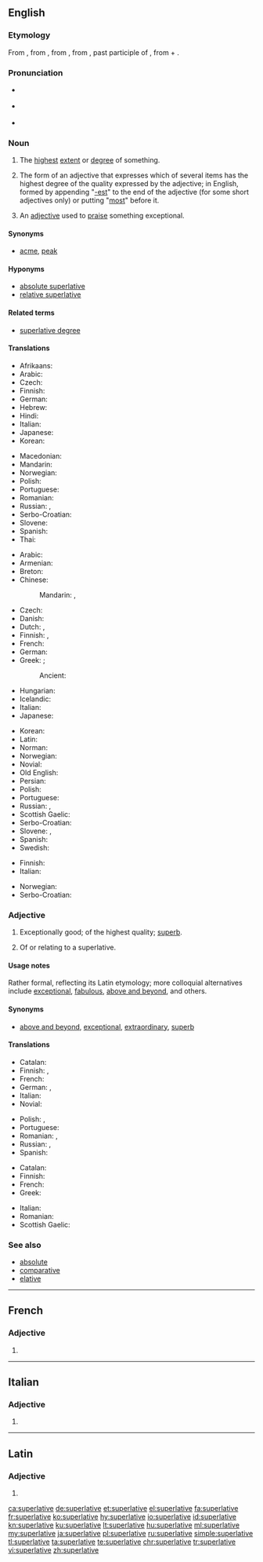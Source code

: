 ==English==
{{was wotd|2008|March|11}}
{{wikipedia}}

===Etymology===
From {{etyl|enm|en}} {{term|superlatyf|lang=enm}}, from {{etyl|fro|en}} {{term|superlatif|lang=fro}}, from {{etyl|LL.|en}} {{m|la|superlātīvus}}, from {{etyl|la|en}} {{m|la|superlātus||extravagant, of hyperbole}}, past participle of {{term|superfero||carry over|lang=la}}, from {{term|super||above|lang=la}} + {{term|fero||bear, carry|lang=la}}.

===Pronunciation===
* {{a|RP}} {{IPA|/suːˈpɜː.lə.tɪv/|/sjuːˈpɜː.lə.tɪv/|lang=en}}
* {{a|US}} {{IPA|/suˈpɝː.lə.tɪv/|lang=en}}
* {{audio|en-us-superlative.ogg|Audio (US)|lang=en}}

===Noun===
{{en-noun}}

# The [[highest]] [[extent]] or [[degree]] of something.
# {{label|en|grammar}} The form of an adjective that expresses which of several items has the highest degree of the quality expressed by the adjective; in English, formed by appending "[[-est]]" to the end of the adjective (for some short adjectives only) or putting "[[most]]" before it.
#: {{usex|The '''superlative''' of "big" is "biggest".|lang=en}}
# {{label|en|informal}} An [[adjective]] used to [[praise]] something exceptional.
#: {{usex|Daniel is amazing, wonderful, fantastic, and many other '''superlatives''' I can’t think of right now!|lang=en}}

====Synonyms====
* {{sense|highest degree}} [[acme]], [[peak]]

====Hyponyms====
* [[absolute superlative]]
* [[relative superlative]]

====Related terms====
* [[superlative degree]]

====Translations====
{{trans-top|highest degree of something}}
* Afrikaans: {{t+|af|superlatief}}
* Arabic: {{t|ar|صيغَة التفضيل}}
* Czech: {{t+|cs|superlativ}}
* Finnish: {{t+|fi|huippu}}
* German: {{t+|de|Superlativ|m}}
* Hebrew: {{t|he|מופלג}}
* Hindi: {{t|hi|सर्वोत्कृष्ट|m}}
* Italian: {{t+|it|superlativo}}
* Japanese: {{t+|ja|最上級|tr=さいじょうきゅう, saijōkyū}}
* Korean: {{t|ko|최고의|sc=Hang}}
{{trans-mid}}
* Macedonian: {{t|mk|суперлатив}}
* Mandarin: {{t+|cmn|最高级|sc=Hani}}
* Norwegian: {{t+|no|superlativ}}
* Polish: {{t|pl|superlatyw|m-in}}
* Portuguese: {{t+|pt|superlativo}}
* Romanian: {{t+|ro|superlativ|m|n}}
* Russian: {{t+|ru|высоча́йший}}, {{t+|ru|превосхо́дный}}
* Serbo-Croatian: {{t+|sh|sȕperlatīv|m}}
* Slovene: {{t|sl|presežek|m}}
* Spanish: {{t+|es|superlativo}}
* Thai: {{t|th|ชั้นเยี่ยม}}
{{trans-bottom}}

{{trans-top|form of adjective expressing "most"}}
* Arabic: {{t|ar|دَرَجَة فَائِقَة|f|tr=daraja fāʾiqa}}
* Armenian: {{t+|hy|գերադրական}}
* Breton: {{t+|br|derez-uhelañ|m}}
* Chinese:
*: Mandarin: {{t|cmn|最高級|sc=Hani}}, {{t+|cmn|最高级|tr=zuìgāojí|sc=Hani}}
* Czech: {{t+|cs|superlativ|m}}
* Danish: {{t+|da|superlativ}}
* Dutch: {{t+|nl|overtreffende trap|m}}, {{t+|nl|superlatief|m}}
* Finnish: {{t+|fi|superlatiivi}}, {{t|fi|yliaste}}
* French: {{t+|fr|superlatif|m}}
* German: {{t+|de|Superlativ|m}}
* Greek: {{qualifier|degree}} {{t+|el|υπερθετικός|m}}; {{t+|el|υπερθετικό|n}}
*: Ancient: {{t|grc|ὑπερθετικός|m}}
* Hungarian: {{t+|hu|felsőfok}}
* Icelandic: {{t+|is|efsta stig|n}}
* Italian: {{t+|it|superlativo|m}}
* Japanese: {{t+|ja|最上級|tr=さいじょうきゅう, saijōkyū}}
{{trans-mid}}
* Korean: {{t+|ko|최상급|tr=choi-sang-geup,最上級|sc=Kore}}
* Latin: {{t|la|superlativus|m}}
* Norman: {{t|nrf|supèrlatif|m}}
* Norwegian: {{t+|no|superlativ|m}}
* Novial: {{t|nov|superlative}}
* Old English: {{t|ang|oferstígendlic}}
* Persian: {{t|fa|صفت برترین|tr=sefat-e bartarin}}
* Polish: {{t+|pl|stopień najwyższy|m-in}}
* Portuguese: {{t+|pt|superlativo|m}}
* Russian: {{t+|ru|превосхо́дная сте́пень|f}}, {{t|ru|супе́рлятив|m}}
* Scottish Gaelic: {{t|gd|feabhasach|m}}
* Serbo-Croatian: {{t+|sh|sȕperlatīv|m}}
* Slovene: {{t|sl|presežnik|m}}, {{t|sl|superlativ|m}}
* Spanish: {{t+|es|superlativo|m}}
* Swedish: {{t+|sv|superlativ|n}}
{{trans-bottom}}

{{trans-top|adjective used to praise}}
* Finnish: {{t+|fi|superlatiivi}}
* Italian: {{t+|it|superlativo|m}}
{{trans-mid}}
* Norwegian: {{t+|no|superlativ|n}}
* Serbo-Croatian: {{t+|sh|sȕperlatīv|m}}
{{trans-bottom}}

===Adjective===
{{en-adj|-}}

# Exceptionally good; of the highest quality; [[superb]].
# {{context|grammar|lang=en}} Of or relating to a superlative.

====Usage notes====
Rather formal, reflecting its Latin etymology; more colloquial alternatives include [[exceptional]], [[fabulous]], [[above and beyond]], and others.

====Synonyms====
* {{sense|exceptionally good}} [[above and beyond]], [[exceptional]], [[extraordinary]], [[superb]]

====Translations====
{{trans-top|exceptionally good}}
* Catalan: {{t|ca|superlatiu}}
* Finnish: {{t+|fi|erinomainen}}, {{t+|fi|häikäisevä}}
* French: {{t+|fr|suprême}}
* German: {{t+|de|höchst}}, {{t+|de|hervorragend}}
* Italian: {{t+|it|superlativo|m}}
* Novial: {{t|nov|superlativi}}
{{trans-mid}}
* Polish: {{t+|pl|doskonały}}, {{t+|pl|znakomity}}
* Portuguese: {{t+|pt|supremo}}
* Romanian: {{t+|ro|suprem}}, {{t+|ro|superlativ}}
* Russian: {{t+|ru|высоча́йший}}, {{t+|ru|велича́йший}}
* Spanish: {{t+|es|supremo}}
{{trans-bottom}}

{{trans-top|of or pertaining to a superlative}}
* Catalan: {{t|ca|superlatiu}}
* Finnish: {{t|fi|superlatiivinen}}
* French: {{t+|fr|superlatif|m}}
* Greek: {{t+|el|υπερθετικός}}
{{trans-mid}}
* Italian: {{t+|it|superlativo|m}}
* Romanian: {{t+|ro|superlativ}}
* Scottish Gaelic: {{t|gd|feabhasach}}
{{trans-bottom}}

===See also===
* [[absolute]]
* [[comparative]]
* [[elative]]

----

==French==

===Adjective===
{{head|fr|adjective form}}

# {{feminine singular of|superlatif|lang=fr}}

----

==Italian==

===Adjective===
{{head|it|adjective form}}

# {{feminine plural of|superlativo|lang=it}}

----

==Latin==

===Adjective===
{{la-adj-form|superlātīve}}

# {{inflection of|superlātīvus||voc|m|s|lang=la}}

[[ca:superlative]]
[[de:superlative]]
[[et:superlative]]
[[el:superlative]]
[[fa:superlative]]
[[fr:superlative]]
[[ko:superlative]]
[[hy:superlative]]
[[io:superlative]]
[[id:superlative]]
[[kn:superlative]]
[[ku:superlative]]
[[lt:superlative]]
[[hu:superlative]]
[[ml:superlative]]
[[my:superlative]]
[[ja:superlative]]
[[pl:superlative]]
[[ru:superlative]]
[[simple:superlative]]
[[tl:superlative]]
[[ta:superlative]]
[[te:superlative]]
[[chr:superlative]]
[[tr:superlative]]
[[vi:superlative]]
[[zh:superlative]]
